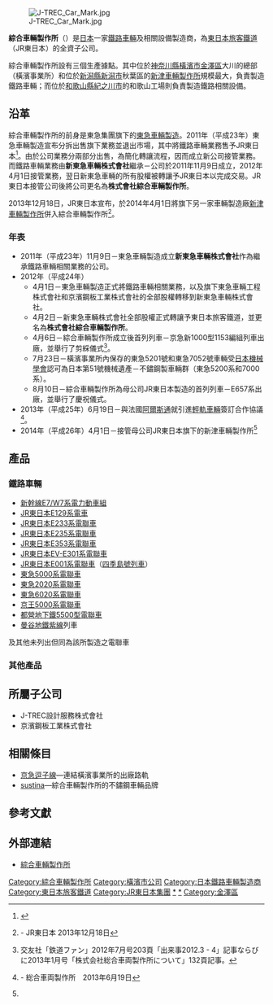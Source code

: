 {{Infobox Company 
| company_name = 株式會社綜合車輛製作所
| company_name_en = Japan Transport Engineering Company
| company_type = [[株式會社|株式會社]]
| market_information = 
| abbreviated_name = J-TREC
| Image = Jtrec container plate.jpg
| foundation = 2011年（[[平成|平成]]23年）11月9日（新東急車輛）<br />2012年（平成24年）4月2日（綜合車輛製作所）
| location = {{JPN}}[[神奈川縣|神奈川縣]][[橫濱市|橫濱市]][[金澤區|金澤區]]大川3-1
| zip_code = 236-0043
| key_people = 取締役社長 [[宮下直人|宮下直人]]
| industry = 交通運輸設備製造業
| products = [[鐵路車輛|鐵路車輛]]及相關設備
| capital = 1億[[日圓|日圓]]
| num_employees = 932名（截至2013年4月1日<ref>[http://www.j-trec.co.jp/company/index.html 公司資料]</ref>）
| parent = [[東日本旅客鐵道|東日本旅客鐵道]] 100%
| homepage = {{url|www.j-trec.co.jp}}
| footnotes = 
| width = 
}}
[[File:J-TREC_Car_Mark.jpg|thumb]]

'''綜合車輛製作所'''（{{jpn|j=総合車両製作所|hg=そうごうしゃりょうせいさくしょ|rm=Sōgō sharyō seisakusho|f=y}}）是[[日本|日本]]一家[[鐵路車輛|鐵路車輛]]及相關設備製造商，為[[東日本旅客鐵道|東日本旅客鐵道]]（JR東日本）的全資子公司。

綜合車輛製作所設有三個生產據點。其中位於[[神奈川縣|神奈川縣]][[橫濱市|橫濱市]][[金澤區|金澤區]]大川的總部（橫濱事業所）和位於[[新潟縣|新潟縣]][[新潟市|新潟市]]秋葉區的[[新津車輛製作所|新津車輛製作所]]規模最大，負責製造鐵路車輛；而位於[[和歌山縣|和歌山縣]][[紀之川市|紀之川市]]的和歌山工場則負責製造鐵路相關設備。

==沿革==
綜合車輛製作所的前身是東急集團旗下的[[東急車輛製造|東急車輛製造]]。2011年（平成23年）東急車輛製造宣布分拆出售旗下業務並退出市場，其中將鐵路車輛業務售予JR東日本<ref name="announce20111027">{{lang|ja|[http://www.tokyu-car.co.jp/koukoku/111027_kuusyubunkatu.pdf 会社分割（吸収分割）および事業譲渡に関するお知らせ]－東急車輛製造 2011年10月27日}}</ref>。由於公司業務分兩部分出售，為簡化轉讓流程，因而成立新公司接管業務。而鐵路車輛業務由'''新東急車輛株式會社'''繼承－公司於2011年11月9日成立，2012年4月1日接管業務，翌日新東急車輛的所有股權被轉讓予JR東日本以完成交易。JR東日本接管公司後將公司更名為'''株式會社綜合車輛製作所'''。

2013年12月18日，JR東日本宣布，於2014年4月1日將旗下另一家車輛製造廠[[新津車輛製作所|新津車輛製作所]]併入綜合車輛製作所<ref name="NT">{{PDFlink|[http://www.jreast.co.jp/press/2013/20131214.pdf 車両製造事業の子会社への会社分割による継承について]}} - JR東日本 2013年12月18日</ref>。

===年表===
*2011年（平成23年）11月9日－東急車輛製造成立'''新東急車輛株式會社'''作為繼承鐵路車輛相關業務的公司。
*2012年（平成24年）
**4月1日－東急車輛製造正式將鐵路車輛相關業務，以及旗下東急車輛工程株式會社和京濱鋼板工業株式會社的全部股權轉移到新東急車輛株式會社。
**4月2日－新東急車輛株式會社全部股權正式轉讓予東日本旅客鐵道，並更名為'''株式會社綜合車輛製作所'''。
**4月6日－綜合車輛製作所成立後首列列車－京急新1000型1153編組列車出廠，並舉行了剪綵儀式<ref>交友社「鉄道ファン」2012年7月号203頁「出来事2012.3 - 4」記事ならびに2013年1月号「株式会社総合車両製作所について」132頁記事。</ref>。
**7月23日－橫濱事業所內保存的東急5201號和東急7052號車輛受[[日本機械學會|日本機械學會]]認可為日本第51號機械遺產－不鏽鋼製車輛群（東急5200系和7000系）。
**8月10日－綜合車輛製作所為母公司JR東日本製造的首列列車－E657系出廠，並舉行了慶祝儀式。
*2013年（平成25年）6月19日－與法國[[阿爾斯通|阿爾斯通]]就引進[[輕軌運輸|輕軌車輛]]簽訂合作協議<ref>{{PDFlink|[http://www.j-trec.co.jp/news/news_13/130619.pdf ALSTOM社製LRTの国内導入協力に関する覚書の締結について]}} - 総合車両製作所　2013年6月19日</ref>。
*2014年（平成26年）4月1日－接管母公司JR東日本旗下的新津車輛製作所<ref  name="NT"/>

==產品==
===鐵路車輛===
*[[新幹線E7/W7系電力動車組|新幹線E7/W7系電力動車組]]
*[[JR東日本E129系電車|JR東日本E129系電車]]
*[[JR東日本E233系電聯車|JR東日本E233系電聯車]]
*[[JR東日本E235系電聯車|JR東日本E235系電聯車]]
*[[JR東日本E353系電聯車|JR東日本E353系電聯車]]
*[[JR東日本EV-E301系電聯車|JR東日本EV-E301系電聯車]]
*[[JR東日本E001系電聯車|JR東日本E001系電聯車]]（[[四季島號列車|四季島號列車]]）
*[[東急5000系電聯車|東急5000系電聯車]]
*[[東急2020系電聯車|東急2020系電聯車]]
*[[東急6020系電聯車|東急6020系電聯車]]
*[[京王5000系電聯車|京王5000系電聯車]]
*[[東京都交通局5500型電力動車組_(鐵道)|都營地下鐵5500型電聯車]]
*[[曼谷地鐵紫線|曼谷地鐵紫線]]列車
及其他未列出但同為該所製造之電聯車

===其他產品===

==所屬子公司==
*J-TREC設計服務株式會社
*京濱鋼板工業株式會社

==相關條目==
{{commonscat|Japan Transport Engineering Company}}
*[[京急逗子線|京急逗子線]]—連結橫濱事業所的出廠路軌
*[[sustina|sustina]]—綜合車輛製作所的不鏽鋼車輛品牌

==參考文獻==
{{Reflist}}

==外部連結==
{{DEFAULTSORT:Sogo Sharyo Seisakusho}}
*[http://www.j-trec.co.jp/ 綜合車輛製作所] {{Wayback|url=http://www.j-trec.co.jp/ |date=20120501105144 }}{{ja}}
{{日本製鐵路車輛公司}}
{{JR東日本}}
[[Category:綜合車輛製作所|Category:綜合車輛製作所]]
[[Category:橫濱市公司|Category:橫濱市公司]]
[[Category:日本鐵路車輛製造商|Category:日本鐵路車輛製造商]]
[[Category:東日本旅客鐵道|Category:東日本旅客鐵道]]
[[Category:JR東日本集團|Category:JR東日本集團]]
[[Category:綜合車輛製鐵路車輛|*]]
[[Category:東急車輛製造|*]]
[[Category:金澤區|Category:金澤區]]